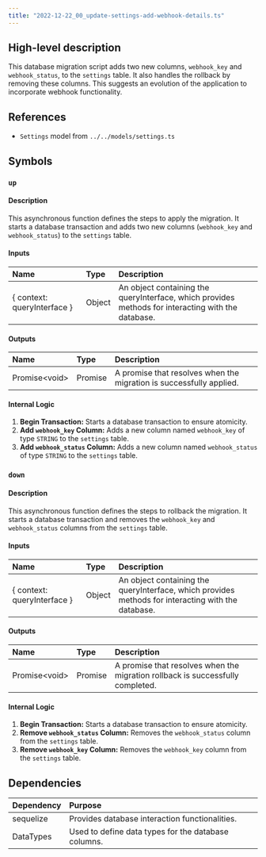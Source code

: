 ```yaml
---
title: "2022-12-22_00_update-settings-add-webhook-details.ts"
---
```


## High-level description
This database migration script adds two new columns, `webhook_key` and `webhook_status`, to the `settings` table. It also handles the rollback by removing these columns. This suggests an evolution of the application to incorporate webhook functionality.

## References
- `Settings` model from `../../models/settings.ts`

## Symbols
### `up`
#### Description
This asynchronous function defines the steps to apply the migration. It starts a database transaction and adds two new columns (`webhook_key` and `webhook_status`) to the `settings` table.

#### Inputs
| Name | Type | Description |
|:-----|:-----|:------------|
| { context: queryInterface } | Object | An object containing the queryInterface, which provides methods for interacting with the database. |

#### Outputs
| Name | Type | Description |
|:-----|:-----|:------------|
| Promise&lt;void&gt; | Promise | A promise that resolves when the migration is successfully applied. |

#### Internal Logic
1. **Begin Transaction:** Starts a database transaction to ensure atomicity.
2. **Add `webhook_key` Column:** Adds a new column named `webhook_key` of type `STRING` to the `settings` table.
3. **Add `webhook_status` Column:** Adds a new column named `webhook_status` of type `STRING` to the `settings` table.

### `down`
#### Description
This asynchronous function defines the steps to rollback the migration. It starts a database transaction and removes the `webhook_key` and `webhook_status` columns from the `settings` table.

#### Inputs
| Name | Type | Description |
|:-----|:-----|:------------|
| { context: queryInterface } | Object | An object containing the queryInterface, which provides methods for interacting with the database. |

#### Outputs
| Name | Type | Description |
|:-----|:-----|:------------|
| Promise&lt;void&gt; | Promise | A promise that resolves when the migration rollback is successfully completed. |

#### Internal Logic
1. **Begin Transaction:** Starts a database transaction to ensure atomicity.
2. **Remove `webhook_status` Column:** Removes the `webhook_status` column from the `settings` table.
3. **Remove `webhook_key` Column:** Removes the `webhook_key` column from the `settings` table.

## Dependencies
| Dependency | Purpose |
|:-----------|:--------|
| sequelize | Provides database interaction functionalities. |
| DataTypes | Used to define data types for the database columns. |
